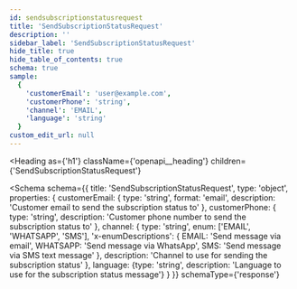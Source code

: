 ```yaml
---
id: sendsubscriptionstatusrequest
title: 'SendSubscriptionStatusRequest'
description: ''
sidebar_label: 'SendSubscriptionStatusRequest'
hide_title: true
hide_table_of_contents: true
schema: true
sample:
  {
    'customerEmail': 'user@example.com',
    'customerPhone': 'string',
    'channel': 'EMAIL',
    'language': 'string'
  }
custom_edit_url: null
---
```



<Heading
  as={'h1'}
  className={'openapi__heading'}
  children={'SendSubscriptionStatusRequest'}
></Heading>

<Schema
  schema={{
    title: 'SendSubscriptionStatusRequest',
    type: 'object',
    properties: {
      customerEmail: {
        type: 'string',
        format: 'email',
        description: 'Customer email to send the subscription status to'
      },
      customerPhone: {
        type: 'string',
        description: 'Customer phone number to send the subscription status to'
      },
      channel: {
        type: 'string',
        enum: ['EMAIL', 'WHATSAPP', 'SMS'],
        'x-enumDescriptions': {
          EMAIL: 'Send message via email',
          WHATSAPP: 'Send message via WhatsApp',
          SMS: 'Send message via SMS text message'
        },
        description: 'Channel to use for sending the subscription status'
      },
      language: {type: 'string', description: 'Language to use for the subscription status message'}
    }
  }}
  schemaType={'response'}
></Schema>
